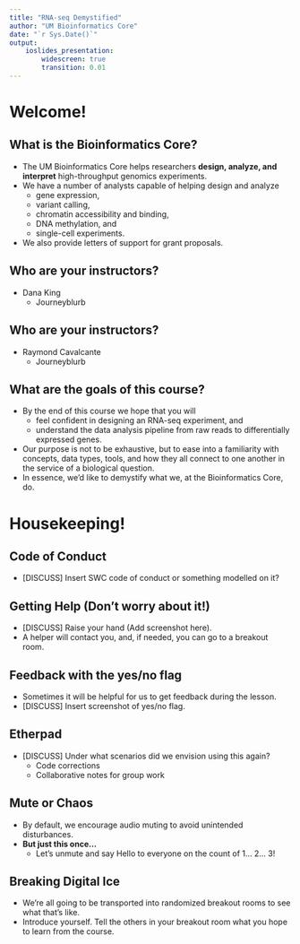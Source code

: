 ```yaml
---
title: "RNA-seq Demystified"
author: "UM Bioinformatics Core"
date: "`r Sys.Date()`"
output:
    ioslides_presentation:
        widescreen: true
        transition: 0.01
---
```


<!---
library(rmarkdown)
render('Module1_Introduction.Rmd')
--->

# Welcome!

## What is the Bioinformatics Core?

- The UM Bioinformatics Core helps researchers **design, analyze, and interpret** high-throughput genomics experiments.
- We have a number of analysts capable of helping design and analyze
    - gene expression,
    - variant calling,
    - chromatin accessibility and binding,
    - DNA methylation, and
    - single-cell experiments.
- We also provide letters of support for grant proposals.

## Who are your instructors?

- Dana King
    - Journeyblurb

## Who are your instructors?

- Raymond Cavalcante
    - Journeyblurb

## What are the goals of this course?

- By the end of this course we hope that you will
    - feel confident in designing an RNA-seq experiment, and
    - understand the data analysis pipeline from raw reads to differentially expressed genes.
- Our purpose is not to be exhaustive, but to ease into a familiarity with concepts, data types, tools, and how they all connect to one another in the service of a biological question.
- In essence, we'd like to demystify what we, at the Bioinformatics Core, do.

# Housekeeping!

## Code of Conduct

- [DISCUSS] Insert SWC code of conduct or something modelled on it?

## Getting Help (Don't worry about it!)

- [DISCUSS] Raise your hand (Add screenshot here).
- A helper will contact you, and, if needed, you can go to a breakout room.

## Feedback with the yes/no flag

- Sometimes it will be helpful for us to get feedback during the lesson.
- [DISCUSS] Insert screenshot of yes/no flag.

## Etherpad

- [DISCUSS] Under what scenarios did we envision using this again?
    - Code corrections
    - Collaborative notes for group work

## Mute or Chaos

- By default, we encourage audio muting to avoid unintended disturbances.
- **But just this once...**
    - Let's unmute and say Hello to everyone on the count of 1... 2... 3!

## Breaking Digital Ice

- We're all going to be transported into randomized breakout rooms to see what that's like.
- Introduce yourself. Tell the others in your breakout room what you hope to learn from the course.
